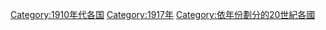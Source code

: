 [[Category:1910年代各国|Category:1910年代各国]]
[[Category:1917年|Category:1917年]]
[[Category:依年份劃分的20世紀各國|Category:依年份劃分的20世紀各國]]
